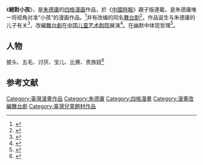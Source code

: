 《'''絕對小孩'''》，是[[朱德庸|朱德庸]]的[[四格漫画|四格漫画]]作品，於《[[中國時報|中國時報]]》親子版連載，是朱德庸唯一将视角对准“小孩”的漫画作品。<ref>{{Cite news|url=http://ent.163.com/12/0125/02/7OJ439C400032DGD.html|title=《绝对小孩》开展动漫秀|language=zh-cn|publisher=网易娱乐|author=|date=2006-02-08|accessdate=2015-02-03|archive-url=https://web.archive.org/web/20150209161056/http://ent.163.com/12/0125/02/7OJ439C400032DGD.html|archive-date=2015-02-09|dead-url=yes}}</ref>并有改编的同名[[舞台剧|舞台剧]]<ref>{{Cite news|url=http://epaper.jinghua.cn/html/2012-01/18/content_753478.htm|title=《绝对小孩》春节期间上演|language=zh-cn|publisher=京华时报·京华网|author=|date=2006-02-08|accessdate=2015-02-03|deadurl=yes|archiveurl=https://web.archive.org/web/20150209160602/http://epaper.jinghua.cn/html/2012-01/18/content_753478.htm|archivedate=2015-02-09}}</ref>。作品诞生与朱德庸的儿子有关<ref>{{Cite news|url=http://ent.sina.com.cn/j/2012-01-11/16383531207.shtml| title=中国儿艺《绝对小孩》春节上演|language=zh-cn|publisher=新浪网|author=|date=2006-02-08|accessdate=2015-02-03}}</ref>，改編[[舞台劇|舞台劇]]在[[中国儿童艺术剧院|中国儿童艺术剧院]]展演<ref>{{Cite news|url=http://ent.sina.com.cn/j/2011-09-18/14503419681.shtml| title=中国儿艺排演朱德庸漫画改编剧《绝对小孩》|language=zh-cn|publisher=新浪网|author=|date=2006-02-08|accessdate=2015-02-03}}</ref>。在幽默中体现哲理<ref>{{Cite news|url=http://news.21cn.com/caiji/roll1/2011/09/17/9167529.shtml|title=朱德庸作品搬上儿童剧舞台 中国儿艺上演《绝对小孩》|language=zh-cn|publisher=滚动新闻|author=|date=2006-02-08|accessdate=2015-02-03|archiveurl=https://web.archive.org/web/20160216072250/http://news.21cn.com/caiji/roll1/2011/09/17/9167529.shtml|archivedate=2016-02-16|deadurl=yes}}</ref>。

==人物==
披头、五毛、讨厌、宝儿、比赛、贵族妞<ref>{{Cite news|url=http://news.xinhuanet.com/society/2011-09/17/c_122048531.htm|title=朱德庸漫画《绝对小孩》搬上儿童剧舞台|language=zh-cn|publisher=新华网|author=|date=2006-02-08|accessdate=2015-02-03|deadurl=yes|archiveurl=https://web.archive.org/web/20150209165426/http://news.xinhuanet.com/society/2011-09/17/c_122048531.htm|archivedate=2015-02-09}}</ref>

== 参考文献 ==
{{Reflist}}

[[Category:臺灣漫畫作品|Category:臺灣漫畫作品]]
[[Category:朱德庸|Category:朱德庸]]
[[Category:四格漫畫|Category:四格漫畫]]
[[Category:漫畫改編舞台劇|Category:漫畫改編舞台劇]]
[[Category:臺灣兒童題材作品|Category:臺灣兒童題材作品]]